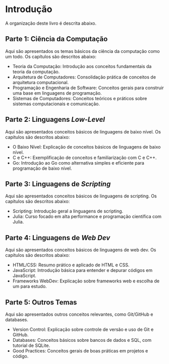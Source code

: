 # Introdução

A organização deste livro é descrita abaixo.

## Parte 1: Ciência da Computação

Aqui são apresentados os temas básicos da ciência da computação como um todo. Os capítulos são descritos abaixo:

- Teoria da Computação: Introdução aos conceitos fundamentais da teoria da computação.
- Arquitetura de Computadores: Consolidação prática de conceitos de arquitetura computacional.
- Programação e Engenharia de Software: Conceitos gerais para construir uma base em linguagens de programação.
- Sistemas de Computadores: Conceitos teóricos e práticos sobre sistemas computacionais e comunicação.

## Parte 2: Linguagens _Low-Level_

Aqui são apresentados conceitos básicos de linguagens de baixo nível. Os capítulos são descritos abaixo:

- O Baixo Nível: Explicação de conceitos básicos de linguagens de baixo nível.
- C e C++: Exemplificação de conceitos e familiarização com C e C++.
- Go: Introdução ao Go como alternativa simples e eficiente para programação de baixo nível.

## Parte 3: Linguagens de _Scripting_

Aqui são apresentados conceitos básicos de linguagens de scripting. Os capítulos são descritos abaixo:

- Scripting: Introdução geral a linguagens de scripting.
- Julia: Curso focado em alta performance e programação científica com Julia.

## Parte 4: Linguagens de _Web Dev_

Aqui são apresentados conceitos básicos de linguagens de web dev. Os capítulos são descritos abaixo:

- HTML/CSS: Resumo prático e aplicado de HTML e CSS.
- JavaScript: Introdução básica para entender e depurar códigos em JavaScript.
- Frameworks WebDev: Explicação sobre frameworks web e escolha de um para estudo.

## Parte 5: Outros Temas

Aqui são apresentados outros conceitos relevantes, como Git/GitHub e databases.

- Version Control: Explicação sobre controle de versão e uso de Git e GitHub.
- Databases: Conceitos básicos sobre bancos de dados e SQL, com tutorial de SQLite.
- Good Practices: Conceitos gerais de boas práticas em projetos e código.
